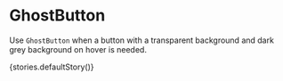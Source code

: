 


<Meta
  decorators={[withKnobs]}
  title="Buttons|GhostButton|GhostButton"
/>

# GhostButton

Use `GhostButton` when a button with a transparent background and dark grey background on hover is needed.

<Preview>
  <Story name="default">
    <div>
      {stories.defaultStory()}
    </div>
  </Story>
</Preview>

<Props of={BaseButton} />

